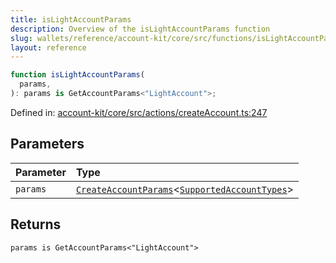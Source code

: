 ```yaml
---
title: isLightAccountParams
description: Overview of the isLightAccountParams function
slug: wallets/reference/account-kit/core/src/functions/isLightAccountParams
layout: reference
---
```


```ts
function isLightAccountParams(
  params,
): params is GetAccountParams<"LightAccount">;
```

Defined in: [account-kit/core/src/actions/createAccount.ts:247](https://github.com/alchemyplatform/aa-sdk/blob/923a52171f7246172caf350853843e6680197da9/account-kit/core/src/actions/createAccount.ts#L247)

## Parameters

| Parameter | Type                                                                                                                                    |
| :-------- | :-------------------------------------------------------------------------------------------------------------------------------------- |
| `params`  | [`CreateAccountParams`](../type-aliases/CreateAccountParams.mdx)\<[`SupportedAccountTypes`](../type-aliases/SupportedAccountTypes.mdx)> |

## Returns

`params is GetAccountParams<"LightAccount">`
